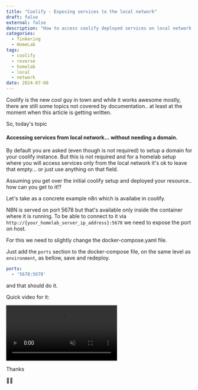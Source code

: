 ```yaml
---
title: "Coolify - Exposing services to the local network"
draft: false
external: false
description: "How to access coolify deployed services on local network. Without a domain"
categories:
  - Tinkering
  - HomeLab
tags:
  - coolify
  - reverse
  - homelab
  - local
  - network
date: 2024-07-08
---
```


Coolify is the new cool guy in town and while it works awesome mostly, there are still some topics not covered by documentation.. at least at the moment when this article is getting written.

So, today's topic

#### Accessing services from local network... without needing a domain.

By default you are asked (even though is not required) to setup a domain for your coolify instance. But this is not required and for a homelab setup where you will access services only from the local network it's ok to leave that empty... or just use anything on that field.

Assuming you get over the initial coolify setup and deployed your resource.. how can you get to it!?

Let's take as a concrete example n8n which is availabe in coolify. 

N8N is served on port 5678 but that's available only inside the container where it is running. To be able to connect to it via `http://{your_homelab_server_ip_address}:5678` we need to expose the port on host.

For this we need to slightly change the docker-compose.yaml file.

Just add the `ports` section to the docker-compose file, on the same level as `environment`, as bellow, save and redeploy. 

```yaml
ports:
  - '5678:5678'
```

and that should do it.

Quick video for it:


<video controls class="w-full" autoplay muted>
  <source src="/videos/12-coolify-export-port.mp4" type="video/mp4">
  Your browser does not support the video tag.
</video>

Thanks

🙏🏻
